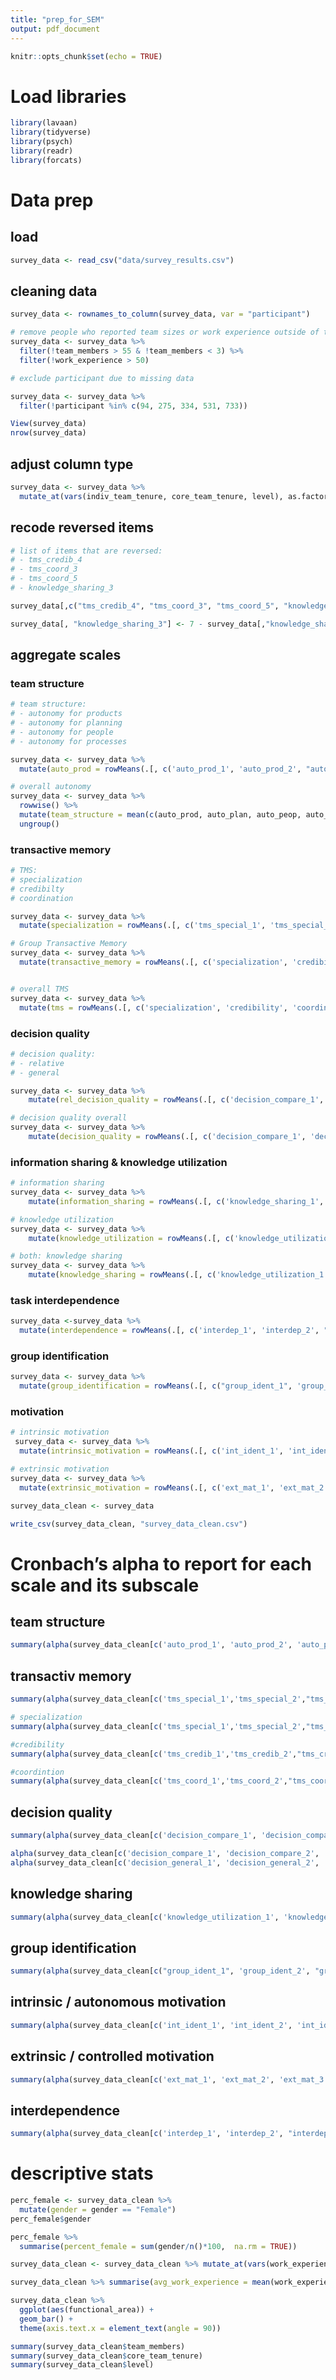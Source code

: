 ```yaml
---
title: "prep_for_SEM"
output: pdf_document
---
```


```r
knitr::opts_chunk$set(echo = TRUE)
```
# Load libraries

```r
library(lavaan)
library(tidyverse)
library(psych)
library(readr)
library(forcats)
```
# Data prep

## load

```r
survey_data <- read_csv("data/survey_results.csv")
```
## cleaning data

```r
survey_data <- rownames_to_column(survey_data, var = "participant") 

# remove people who reported team sizes or work experience outside of the pre-defined range 
survey_data <- survey_data %>% 
  filter(!team_members > 55 & !team_members < 3) %>% 
  filter(!work_experience > 50)

# exclude participant due to missing data 

survey_data <- survey_data %>% 
  filter(!participant %in% c(94, 275, 334, 531, 733)) 

View(survey_data)
nrow(survey_data) 
```
## adjust column type

```r
survey_data <- survey_data %>% 
  mutate_at(vars(indiv_team_tenure, core_team_tenure, level), as.factor)
```
## recode reversed items

```r
# list of items that are reversed:
# - tms_credib_4
# - tms_coord_3
# - tms_coord_5
# - knowledge_sharing_3

survey_data[,c("tms_credib_4", "tms_coord_3", "tms_coord_5", "knowledge_sharing_3")] <- 6 - survey_data[,c("tms_credib_4", "tms_coord_3", "tms_coord_5")] 

survey_data[, "knowledge_sharing_3"] <- 7 - survey_data[,"knowledge_sharing_3"]
```
## aggregate scales

### team structure 

```r
# team structure:
# - autonomy for products
# - autonomy for planning
# - autonomy for people
# - autonomy for processes

survey_data <- survey_data %>% 
  mutate(auto_prod = rowMeans(.[, c('auto_prod_1', 'auto_prod_2', "auto_prod_3")]), auto_plan = rowMeans(.[, c('auto_plan_1', 'auto_plan_2', "auto_plan_3")]), auto_peop = rowMeans(.[, c('auto_peop_1', 'auto_peop_2', "auto_peop_3")]), auto_proc = rowMeans(.[, c('auto_proc_1', 'auto_proc_2', "auto_proc_3")]))

# overall autonomy 
survey_data <- survey_data %>% 
  rowwise() %>%
  mutate(team_structure = mean(c(auto_prod, auto_plan, auto_peop, auto_proc))) %>% 
  ungroup()
```
### transactive memory

```r
# TMS:
# specialization
# credibilty
# coordination

survey_data <- survey_data %>% 
  mutate(specialization = rowMeans(.[, c('tms_special_1', 'tms_special_2', "tms_special_3", "tms_special_4", "tms_special_5")]), credibility = rowMeans(.[, c('tms_credib_1', 'tms_credib_2', "tms_credib_3", "tms_credib_4", "tms_credib_5")]), coordination = rowMeans(.[, c('tms_coord_1', 'tms_coord_2', "tms_coord_3", "tms_coord_4", "tms_coord_5")]))

# Group Transactive Memory
survey_data <- survey_data %>% 
  mutate(transactive_memory = rowMeans(.[, c('specialization', 'credibility')]))


# overall TMS
survey_data <- survey_data %>% 
  mutate(tms = rowMeans(.[, c('specialization', 'credibility', 'coordination')]))
```
### decision quality

```r
# decision quality:
# - relative
# - general

survey_data <- survey_data %>% 
    mutate(rel_decision_quality = rowMeans(.[, c('decision_compare_1', 'decision_compare_2', 'decision_compare_3')]), general_decision_quality = rowMeans(.[, c('decision_general_1', 'decision_general_2', 'decision_general_3')]))

# decision quality overall
survey_data <- survey_data %>% 
    mutate(decision_quality = rowMeans(.[, c('decision_compare_1', 'decision_compare_2', 'decision_compare_3', 'decision_general_1', 'decision_general_2', 'decision_general_3')]))
```
### information sharing & knowledge utilization

```r
# information sharing 
survey_data <- survey_data %>% 
    mutate(information_sharing = rowMeans(.[, c('knowledge_sharing_1', 'knowledge_sharing_2', 'knowledge_sharing_3', 'knowledge_sharing_4')]))

# knowledge utilization 
survey_data <- survey_data %>% 
    mutate(knowledge_utilization = rowMeans(.[, c('knowledge_utilization_1', 'knowledge_utilization_2', 'knowledge_utilization_3')]))

# both: knowledge sharing
survey_data <- survey_data %>% 
    mutate(knowledge_sharing = rowMeans(.[, c('knowledge_utilization_1', 'knowledge_utilization_2', 'knowledge_utilization_3', 'knowledge_sharing_1', 'knowledge_sharing_2', 'knowledge_sharing_3', 'knowledge_sharing_4')]))
```
### task interdependence

```r
survey_data <-survey_data %>% 
  mutate(interdependence = rowMeans(.[, c('interdep_1', 'interdep_2', "interdep_3","interdep_4")]))
```
### group identification

```r
survey_data <- survey_data %>% 
  mutate(group_identification = rowMeans(.[, c("group_ident_1", 'group_ident_2', "group_ident_3", "group_ident_4")]))
```
### motivation

```r
# intrinsic motivation
 survey_data <- survey_data %>% 
  mutate(intrinsic_motivation = rowMeans(.[, c('int_ident_1', 'int_ident_2', 'int_ident_3', 'int_intr_1', 'int_intr_2', 'int_intr_3')]))

# extrinsic motivation
survey_data <- survey_data %>% 
  mutate(extrinsic_motivation = rowMeans(.[, c('ext_mat_1', 'ext_mat_2', 'ext_mat_3', 'ext_soc_1', 'ext_soc_2', 'ext_soc_3')]))

survey_data_clean <- survey_data

write_csv(survey_data_clean, "survey_data_clean.csv")
```
# Cronbach's alpha to report for each scale and its subscale

## team structure

```r
summary(alpha(survey_data_clean[c('auto_prod_1', 'auto_prod_2', 'auto_prod_3',"auto_proc_1","auto_proc_2","auto_proc_3","auto_peop_1", 'auto_peop_2', "auto_peop_3", "auto_plan_1", "auto_plan_2", "auto_plan_3")], check.keys=TRUE))
```
## transactiv memory

```r
summary(alpha(survey_data_clean[c('tms_special_1','tms_special_2',"tms_special_3","tms_special_4","tms_special_5",'tms_credib_1','tms_credib_2',"tms_credib_3","tms_credib_4","tms_credib_5",'tms_coord_1','tms_coord_2',"tms_coord_3","tms_coord_4",'tms_coord_5')], check.keys=TRUE)) 

# specialization
summary(alpha(survey_data_clean[c('tms_special_1','tms_special_2',"tms_special_3","tms_special_4","tms_special_5")], check.keys=TRUE)) 

#credibility
summary(alpha(survey_data_clean[c('tms_credib_1','tms_credib_2',"tms_credib_3","tms_credib_4","tms_credib_5")], check.keys=TRUE)) 

#coordintion
summary(alpha(survey_data_clean[c('tms_coord_1','tms_coord_2',"tms_coord_3","tms_coord_4",'tms_coord_5')], check.keys=TRUE)) 
```
## decision quality

```r
summary(alpha(survey_data_clean[c('decision_compare_1', 'decision_compare_2', 'decision_compare_3', 'decision_general_1', 'decision_general_2', 'decision_general_3')], check.keys=TRUE))

alpha(survey_data_clean[c('decision_compare_1', 'decision_compare_2', 'decision_compare_3')], check.keys=TRUE)
alpha(survey_data_clean[c('decision_general_1', 'decision_general_2', 'decision_general_3')], check.keys=TRUE)
```
## knowledge sharing

```r
summary(alpha(survey_data_clean[c('knowledge_utilization_1', 'knowledge_utilization_2', 'knowledge_utilization_3', 'knowledge_sharing_1', 'knowledge_sharing_2', 'knowledge_sharing_3', 'knowledge_sharing_4')], check.keys=TRUE))
```
## group identification

```r
summary(alpha(survey_data_clean[c("group_ident_1", 'group_ident_2', "group_ident_3", "group_ident_4")]), check.keys = TRUE)
```
## intrinsic / autonomous motivation

```r
summary(alpha(survey_data_clean[c('int_ident_1', 'int_ident_2', 'int_ident_3', 'int_intr_1', 'int_intr_2', 'int_intr_3')]), check.keys = TRUE)
```
## extrinsic / controlled motivation

```r
summary(alpha(survey_data_clean[c('ext_mat_1', 'ext_mat_2', 'ext_mat_3', 'ext_soc_1', 'ext_soc_2', 'ext_soc_3')]), check.keys = TRUE)
```
## interdependence

```r
summary(alpha(survey_data_clean[c('interdep_1', 'interdep_2', "interdep_3","interdep_4")]), check.keys = TRUE)
```
# descriptive stats

```r
perc_female <- survey_data_clean %>% 
  mutate(gender = gender == "Female") 
perc_female$gender

perc_female %>% 
  summarise(percent_female = sum(gender/n()*100,  na.rm = TRUE))

survey_data_clean <- survey_data_clean %>% mutate_at(vars(work_experience, core_team_tenure), as.numeric) 

survey_data_clean %>% summarise(avg_work_experience = mean(work_experience))

survey_data_clean %>% 
  ggplot(aes(functional_area)) +
  geom_bar() +
  theme(axis.text.x = element_text(angle = 90)) 

summary(survey_data_clean$team_members)
summary(survey_data_clean$core_team_tenure)
summary(survey_data_clean$level)

```